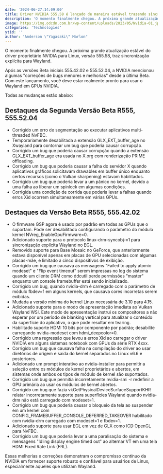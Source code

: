 ```yaml
---
date: '2024-06-27:14:09:00'
title: Driver NVIDIA 555.58 é lançado de maneira estável trazendo sincronização para Wayland
description: 'O momento finalmente chegou. A próxima grande atualização estável do driver proprietário NVIDIA para Linux, versão 555.58, traz sincronização explícita para Wayland.'
image: https://img.odcdn.com.br/wp-content/uploads/2023/05/Nvidia-01.jpg
categories: 'Technologies'
ytid: ''
author: "Anderson \"Yagasaki\" Marlon"
---
```


O momento finalmente chegou. A próxima grande atualização estável do driver proprietário NVIDIA para Linux, versão 555.58, traz sincronização explícita para Wayland.

Após as versões Beta iniciais 555.42.02 e 555.52.04, a NVIDIA mencionou algumas "correções de bugs menores e melhorias" desde a última Beta. Com este lançamento, você deve estar realmente pronto para usar o Wayland em GPUs NVIDIA.

Todas as mudanças estão abaixo:

## Destaques da Segunda Versão Beta R555, 555.52.04
- Corrigido um erro de segmentação ao executar aplicativos multi-threaded NvFBC.
- Temporariamente desabilitada a extensão GLX_EXT_buffer_age no Xwayland para contornar um bug que poderia causar corrupção.
- Corrigido um bug que poderia causar corrupção quando a extensão GLX_EXT_buffer_age era usada no X.org com renderização PRIME offloading.
- Corrigido um bug que poderia causar a falha do servidor X quando aplicativos gráficos solicitavam drawables em buffer único enquanto certos recursos (como o Vulkan sharpening) estavam habilitados.
- Corrigido um bug que poderia levar a um pânico no kernel, devido a uma falha ao liberar um spinlock em algumas condições.
- Corrigida uma condição de corrida que poderia levar a falhas quando erros Xid ocorrem simultaneamente em várias GPUs.

## Destaques da Versão Beta R555, 555.42.02
- O firmware GSP agora é usado por padrão em todas as GPUs que o suportam. Pode ser desabilitado configurando o parâmetro do módulo kernel NVreg_EnableGpuFirmware=0.
- Adicionado suporte para o protocolo linux-drm-syncobj-v1 para sincronização explícita Wayland no EGL.
- Removido suporte para Base Mosaic no GeForce, que anteriormente estava disponível apenas em placas de GPU selecionadas com algumas placas-mãe, e limitado a cinco dispositivos de exibição.
- Corrigido um bug que causava as mensagens "Failed to apply atomic modeset" e "Flip event timeout" serem impressas no log do sistema quando um cliente DRM como ddcutil perde permissões "master" enquanto um console framebuffer está sendo inicializado.
- Corrigido um bug, quando nvidia-drm é carregado com o parâmetro de módulo fbdev=1 em alguns kernels, que causava cores incorretas serem exibidas.
- Mudada a versão mínima do kernel Linux necessária de 3.10 para 4.15.
- Adicionado suporte para o modo de apresentação imediata ao Vulkan Wayland WSI. Este modo de apresentação instrui os compositores a não esperar por um período de blanking vertical para atualizar o conteúdo da superfície do aplicativo, o que pode resultar em tearing.
- Habilitado suporte HDMI 10 bits por componente por padrão; desabilite carregando nvidia-modeset com hdmi_deepcolor=0.
- Corrigido uma regressão que levou a erros Xid ao carregar o driver NVIDIA em alguns sistemas notebook com GPUs da série RTX 4xxx.
- Corrigido um bug que causava falha na compilação do driver ao usar diretórios de origem e saída do kernel separados no Linux v6.6 e posteriores.
- Adicionado um prompt interativo ao nvidia-installer para permitir a seleção entre os módulos de kernel proprietários e abertos, em sistemas onde ambos os tipos de módulo de kernel são suportados.
- Corrigido um bug que permitia incorretamente nvidia-smi -r redefinir a GPU primária ao usar os módulos de kernel abertos.
- Corrigido um bug que fazia vkGetPhysicalDeviceSurfaceSupportKHR relatar incorretamente suporte para superfícies Wayland quando nvidia-drm não está carregado com modeset=1.
- Corrigido um bug que poderia causar o bloqueio da tela ao suspender em um kernel com CONFIG_FRAMEBUFFER_CONSOLE_DEFERRED_TAKEOVER habilitado com nvidia-drm carregado com modeset=1 e fbdev=1.
- Adicionado suporte para usar EGL em vez de GLX como ICD OpenGL para NvFBC.
- Corrigido um bug que poderia levar a uma paralisação do sistema e mensagens "Idling display engine timed out" ao alternar VT em uma tela HDMI Fixed Rate Link (FRL).

Essas melhorias e correções demonstram o compromisso contínuo da NVIDIA em fornecer suporte robusto e confiável para usuários de Linux, especialmente aqueles que utilizam Wayland.

